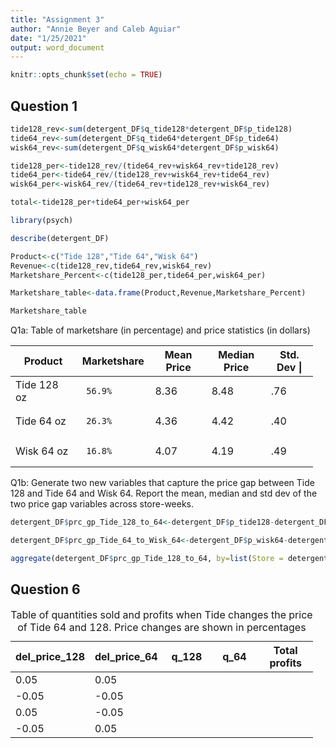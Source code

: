 ```yaml
---
title: "Assignment 3"
author: "Annie Beyer and Caleb Aguiar"
date: "1/25/2021"
output: word_document
---
```


```r
knitr::opts_chunk$set(echo = TRUE)
```

## Question 1


```r
tide128_rev<-sum(detergent_DF$q_tide128*detergent_DF$p_tide128)
tide64_rev<-sum(detergent_DF$q_tide64*detergent_DF$p_tide64)
wisk64_rev<-sum(detergent_DF$q_wisk64*detergent_DF$p_wisk64)

tide128_per<-tide128_rev/(tide64_rev+wisk64_rev+tide128_rev)
tide64_per<-tide64_rev/(tide128_rev+wisk64_rev+tide64_rev)
wisk64_per<-wisk64_rev/(tide64_rev+tide128_rev+wisk64_rev)

total<-tide128_per+tide64_per+wisk64_per

library(psych)

describe(detergent_DF)

Product<-c("Tide 128","Tide 64","Wisk 64")
Revenue<-c(tide128_rev,tide64_rev,wisk64_rev)
Marketshare_Percent<-c(tide128_per,tide64_per,wisk64_per)

Marketshare_table<-data.frame(Product,Revenue,Marketshare_Percent)

Marketshare_table

```


Q1a: Table of marketshare (in percentage) and price statistics (in dollars)

+---------------+---------------+-------------+--------------+-----------+
| Product       | Marketshare   | Mean Price  | Median Price | Std. Dev |          
+===============+===============+=============+==============+===========+
| Tide 128 oz   |      56.9%    |   8.36      |    8.48      |  .76      |
+---------------+---------------+-------------+--------------+-----------+
| Tide 64 oz    |      26.3%    |   4.36      |    4.42      |  .40      |
+---------------+---------------+-------------+--------------+-----------+
| Wisk 64 oz    |      16.8%    |   4.07      |    4.19      |  .49      |
+---------------+---------------+-------------+--------------+-----------+

Q1b: Generate two new variables that capture the price gap between Tide 128 and Tide 64 and Wisk 64. Report the mean, median and std dev of the two price gap variables across store-weeks.

```r
detergent_DF$prc_gp_Tide_128_to_64<-detergent_DF$p_tide128-detergent_DF$p_tide64 

detergent_DF$prc_gp_Tide_64_to_Wisk_64<-detergent_DF$p_wisk64-detergent_DF$p_tide64 

aggregate(detergent_DF$prc_gp_Tide_128_to_64, by=list(Store = detergent_DF$store), FUN=median)

```





## Question 6

: Table of quantities sold and profits when Tide changes the price of Tide 64 and 128. Price changes are shown in percentages

+---------------+---------------+-------------+--------------+---------------+
| del_price_128 | del_price_64  | q_128       | q_64         | Total profits |          
+===============+===============+=============+==============+===============+
| 0.05          | 0.05          |             |              |               |
+---------------+---------------+-------------+--------------+---------------+
| -0.05         | -0.05         |             |              |               |
+---------------+---------------+-------------+--------------+---------------+
| 0.05          | -0.05         |             |              |               |
+---------------+---------------+-------------+--------------+---------------+
| -0.05         | 0.05          |             |              |               |
+---------------+---------------+-------------+--------------+---------------+

